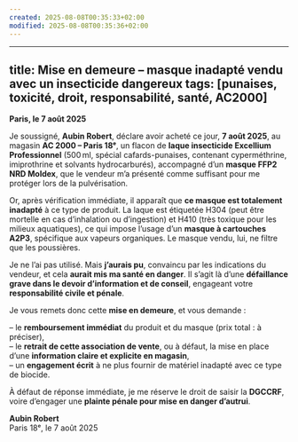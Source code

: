 ```yaml
---
created: 2025-08-08T00:35:33+02:00
modified: 2025-08-08T00:35:36+02:00
---
```


---
title: Mise en demeure – masque inadapté vendu avec un insecticide dangereux
tags: [punaises, toxicité, droit, responsabilité, santé, AC2000]
---

**Paris, le 7 août 2025**

Je soussigné, **Aubin Robert**, déclare avoir acheté ce jour, **7 août 2025**, au magasin **AC 2000 – Paris 18ᵉ**, un flacon de **laque insecticide Excellium Professionnel** (500 ml, spécial cafards-punaises, contenant cyperméthrine, imiprothrine et solvants hydrocarburés), accompagné d’un **masque FFP2 NRD Moldex**, que le vendeur m’a présenté comme suffisant pour me protéger lors de la pulvérisation.

Or, après vérification immédiate, il apparaît que **ce masque est totalement inadapté** à ce type de produit. La laque est étiquetée H304 (peut être mortelle en cas d’inhalation ou d’ingestion) et H410 (très toxique pour les milieux aquatiques), ce qui impose l’usage d’un **masque à cartouches A2P3**, spécifique aux vapeurs organiques. Le masque vendu, lui, ne filtre que les poussières.

Je ne l’ai pas utilisé. Mais **j’aurais pu**, convaincu par les indications du vendeur, et cela **aurait mis ma santé en danger**. Il s’agit là d’une **défaillance grave dans le devoir d’information et de conseil**, engageant votre **responsabilité civile et pénale**.

Je vous remets donc cette **mise en demeure**, et vous demande :

– le **remboursement immédiat** du produit et du masque (prix total : à préciser),  
– le **retrait de cette association de vente**, ou à défaut, la mise en place d’une **information claire et explicite en magasin**,  
– un **engagement écrit** à ne plus fournir de matériel inadapté avec ce type de biocide.

À défaut de réponse immédiate, je me réserve le droit de saisir la **DGCCRF**, voire d’engager une **plainte pénale pour mise en danger d’autrui**.

**Aubin Robert**  
Paris 18ᵉ, le 7 août 2025

